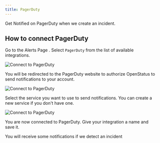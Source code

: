 ```yaml
---
title: PagerDuty
---
```


Get Notified on PagerDuty when we create an incident.

## How to connect PagerDuty

Go to the Alerts Page . Select `PagerDuty` from the list of available integrations.



<Frame caption="Connect to PagerDuty">
  <img
    src="/images/notification/pagerduty/pagerduty-1.png"
    alt="Connect to PagerDuty"
  />
</Frame>

You will be redirected to the PagerDuty website to authorize OpenStatus to send notifications to your account.

<Frame caption="Connect to PagerDuty">
  <img
    src="/images/notification/pagerduty/pagerduty-3.png"
    alt="Connect to PagerDuty"
  />
</Frame>


Select the service you want to use to send notifications. You can create a new service if you don't have one.

<Frame caption="Connect to PagerDuty">
  <img
    src="/images/notification/pagerduty/pagerduty-2.png"
    alt="Connect to PagerDuty"
  />
</Frame>

You are now connected to PagerDuty.  Give your integration a name and save it.

You will receive some notifications if we detect an incident